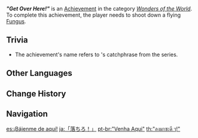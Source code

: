 {{Achievement Infobox
|id           = 82131
|order id     = 2131
|category     = Wonders of the World
|description  = Shoot down a flying [[Fungus]].
|requirements = 
|primogems    = 5
|tracking     = 
|topic        = Winged Cryoshroom;Winged Dendroshroom
|hidden       = 1
|type         = Exploration
}}
'''''"Get Over Here!"''''' is an [[Achievement]] in the category ''[[Wonders of the World]]''. To complete this achievement, the player needs to shoot down a flying [[Fungus]].
<!--
==Gameplay Notes==
-->

==Trivia==
* The achievement's name refers to {{w|Scorpion (Mortal Kombat)|Scorpion}}'s  catchphrase from the {{w|Mortal Kombat}} series.

<!--
==Video Guides==
{{EVT
|video1   = 
|caption1 = 
}}
-->
==Other Languages==
{{Other Languages
|en      = "Get Over Here!"
|zhs     = 「给我下来！」
|zhs_rm  = "Geǐ Wǒ Xiàlái!"
|zht     = 「給我下來！」
|zht_rm  = "Geǐ Wǒ Xiàlái!"
|zh_tl   = 
|ja      = 「落ちろ！」
|ja_rm   = "Ochiro!"
|ja_tl   = 
|ko      = 「당장 내려와!」
|ko_tl   = "Get Down Here Now!"
|es      = ¡Bájenme de aquí!
|es_tl   = Let Me Down From Here!
|fr      = «&nbsp;Viens voir {{MC|papa|maman|fr}}&nbsp;»
|fr_tl   = "Come See {{MC|Daddy|Mommy}}"
|ru      = Иди-ка сюда!
|ru_tl   = Come Here!
|th      = "ลงมาซะดี ๆ!"
|th_rm   = "Long Ma Sa Di Di!"
|th_tl   = "Get Down Here!"
|vi      = "Xuống Đây Cho Ta!"
|vi_tl   = 
|de      = „Du, komm runter!“
|de_tl   = "You, Get Down!"
|id      = "SINI!"
|id_tl   = "COME HERE!"
|pt      = "Venha Aqui"
|pt_tl   = "Come Here"
|tr      = "Gel Buraya!"
|tr_tl   = "Come Here!"
|it      = "Se ti acchiappo...!"
|it_tl   = "If I Catch You...!"
}}

==Change History==
{{Change History|3.0}}
<!--
==References==
{{Reflist}}
-->
==Navigation==
{{Achievement Navbox}}

[[es:¡Bájenme de aquí!]]
[[ja:「落ちろ！」]]
[[pt-br:"Venha Aqui"]]
[[th:"ลงมาซะดี ๆ!"]]